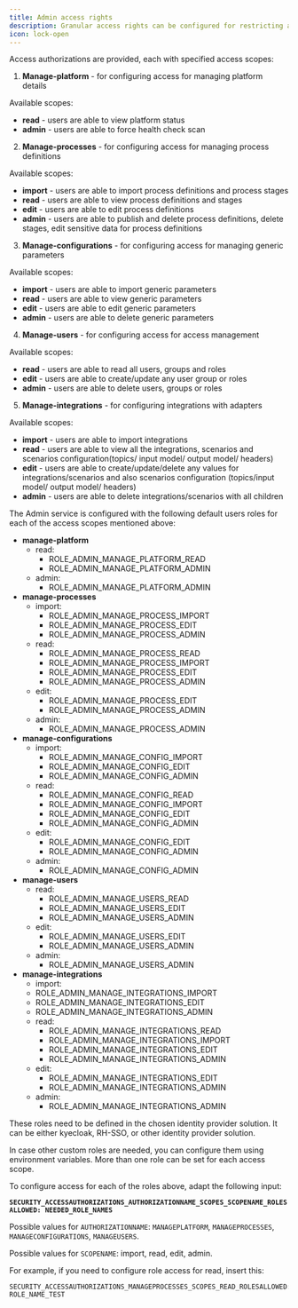 ```yaml
---
title: Admin access rights
description: Granular access rights can be configured for restricting access to the Admin component.
icon: lock-open
---
```


Access authorizations are provided, each with specified access scopes:

1. **Manage-platform** - for configuring access for managing platform details

Available scopes:

* **read** - users are able to view platform status
* **admin** - users are able to force health check scan
   
2. **Manage-processes** - for configuring access for managing process definitions

Available scopes:

* **import** - users are able to import process definitions and process stages
* **read** - users are able to view process definitions and stages
* **edit** - users are able to edit process definitions
* **admin** - users are able to publish and delete process definitions, delete stages, edit sensitive data for process definitions

3. **Manage-configurations** - for configuring access for managing generic parameters

Available scopes:

* **import** - users are able to import generic parameters
* **read** - users are able to view generic parameters
* **edit** - users are able to edit generic parameters
* **admin** - users are able to delete generic parameters

4. **Manage-users** - for configuring access for access management

Available scopes:

* **read** - users are able to read all users, groups and roles&#x20;
* **edit** - users are able to create/update any user group or roles
* **admin** - users are able to delete users, groups or roles

5. **Manage-integrations** - for configuring integrations with adapters

Available scopes:

* **import** - users are able to import integrations
* **read** - users are able to view all the integrations, scenarios and scenarios configuration(topics/ input model/ output model/ headers)
* **edit** - users are able to create/update/delete any values for integrations/scenarios and also scenarios configuration (topics/input model/ output model/ headers)
* **admin** - users are able to delete integrations/scenarios with all children

The Admin service is configured with the following default users roles for each of the access scopes mentioned above:

* **manage-platform**
  * read:
    * ROLE_ADMIN_MANAGE_PLATFORM_READ
    * ROLE_ADMIN_MANAGE_PLATFORM_ADMIN
  * admin:
    * ROLE_ADMIN_MANAGE_PLATFORM_ADMIN
* **manage-processes**
  * import:
    * ROLE_ADMIN_MANAGE_PROCESS_IMPORT
    * ROLE_ADMIN_MANAGE_PROCESS_EDIT
    * ROLE_ADMIN_MANAGE_PROCESS_ADMIN
  * read:
    * ROLE_ADMIN_MANAGE_PROCESS_READ
    * ROLE_ADMIN_MANAGE_PROCESS_IMPORT
    * ROLE_ADMIN_MANAGE_PROCESS_EDIT
    * ROLE_ADMIN_MANAGE_PROCESS_ADMIN
  * edit:
    * ROLE_ADMIN_MANAGE_PROCESS_EDIT
    * ROLE_ADMIN_MANAGE_PROCESS_ADMIN
  * admin:
    * ROLE_ADMIN_MANAGE_PROCESS_ADMIN
* **manage-configurations**
  * import:
    * ROLE_ADMIN_MANAGE_CONFIG_IMPORT
    * ROLE_ADMIN_MANAGE_CONFIG_EDIT
    * ROLE_ADMIN_MANAGE_CONFIG_ADMIN
  * read:
    * ROLE_ADMIN_MANAGE_CONFIG_READ
    * ROLE_ADMIN_MANAGE_CONFIG_IMPORT
    * ROLE_ADMIN_MANAGE_CONFIG_EDIT
    * ROLE_ADMIN_MANAGE_CONFIG_ADMIN
  * edit:
    * ROLE_ADMIN_MANAGE_CONFIG_EDIT
    * ROLE_ADMIN_MANAGE_CONFIG_ADMIN
  * admin:
    * ROLE_ADMIN_MANAGE_CONFIG_ADMIN
* **manage-users**
  * read:
    * ROLE_ADMIN_MANAGE_USERS_READ
    * ROLE_ADMIN_MANAGE_USERS_EDIT
    * ROLE_ADMIN_MANAGE_USERS_ADMIN
  * edit:
    * ROLE_ADMIN_MANAGE_USERS_EDIT
    * ROLE_ADMIN_MANAGE_USERS_ADMIN
  * admin:
    * ROLE_ADMIN_MANAGE_USERS_ADMIN
* **manage-integrations**
    * import:
    * ROLE_ADMIN_MANAGE_INTEGRATIONS_IMPORT
    * ROLE_ADMIN_MANAGE_INTEGRATIONS_EDIT
    * ROLE_ADMIN_MANAGE_INTEGRATIONS_ADMIN
  * read:
    * ROLE_ADMIN_MANAGE_INTEGRATIONS_READ
    * ROLE_ADMIN_MANAGE_INTEGRATIONS_IMPORT
    * ROLE_ADMIN_MANAGE_INTEGRATIONS_EDIT
    * ROLE_ADMIN_MANAGE_INTEGRATIONS_ADMIN
  * edit:
    * ROLE_ADMIN_MANAGE_INTEGRATIONS_EDIT
    * ROLE_ADMIN_MANAGE_INTEGRATIONS_ADMIN
  * admin:
    * ROLE_ADMIN_MANAGE_INTEGRATIONS_ADMIN

<Warning>
These roles need to be defined in the chosen identity provider solution. It can be either kyecloak, RH-SSO, or other identity provider solution.
</Warning>

In case other custom roles are needed, you can configure them using environment variables. More than one role can be set for each access scope.

To configure access for each of the roles above, adapt the following input:

**`SECURITY_ACCESSAUTHORIZATIONS_AUTHORIZATIONNAME_SCOPES_SCOPENAME_ROLESALLOWED: NEEDED_ROLE_NAMES`**

Possible values for `AUTHORIZATIONNAME`: `MANAGEPLATFORM`, `MANAGEPROCESSES`, `MANAGECONFIGURATIONS`, `MANAGEUSERS`.

Possible values for `SCOPENAME`: import, read, edit, admin.

For example, if you need to configure role access for read, insert this:

```
SECURITY_ACCESSAUTHORIZATIONS_MANAGEPROCESSES_SCOPES_READ_ROLESALLOWED: ROLE_NAME_TEST
```
